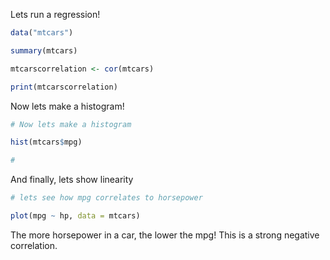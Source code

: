 Lets run a regression!

```r
data("mtcars")

summary(mtcars)

mtcarscorrelation <- cor(mtcars)

print(mtcarscorrelation)


```

Now lets make a histogram!

```r
# Now lets make a histogram

hist(mtcars$mpg)

# 
```

And finally, lets show linearity

```r

# lets see how mpg correlates to horsepower

plot(mpg ~ hp, data = mtcars)
```

The more horsepower in a car, the lower the mpg! This is a strong negative correlation.
